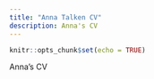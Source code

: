 ```yaml
---
title: "Anna Talken CV"
description: Anna's CV
---
```


```r
knitr::opts_chunk$set(echo = TRUE)
```

Anna's CV